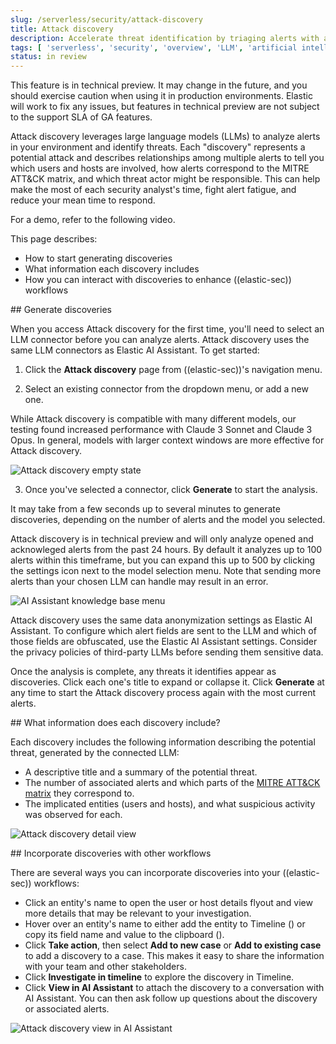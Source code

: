 ```yaml
---
slug: /serverless/security/attack-discovery
title: Attack discovery
description: Accelerate threat identification by triaging alerts with a large language model.
tags: [ 'serverless', 'security', 'overview', 'LLM', 'artificial intelligence' ]
status: in review
---
```


<DocBadge template="technical preview" />

<DocCallOut title="Technical preview" color="warning">
This feature is in technical preview. It may change in the future, and you should exercise caution when using it in production environments. Elastic will work to fix any issues, but features in technical preview are not subject to the support SLA of GA features.
</DocCallOut>

Attack discovery leverages large language models (LLMs) to analyze alerts in your environment and identify threats. Each "discovery" represents a potential attack and describes relationships among multiple alerts to tell you which users and hosts are involved, how alerts correspond to the MITRE ATT&CK matrix, and which threat actor might be responsible. This can help make the most of each security analyst's time, fight alert fatigue, and reduce your mean time to respond.

For a demo, refer to the following video.
<DocVideo id="eT92arEbpRddmSM4JeyzdX" source="vidyard"/>

This page describes:

- <DocLink slug="/serverless/security/attack-discovery" section="generate-discoveries">How to start generating discoveries</DocLink>
- <DocLink slug="/serverless/security/attack-discovery" section="discovery-info">What information each discovery includes</DocLink>
- <DocLink slug="/serverless/security/attack-discovery" section="workflows">How you can interact with discoveries to enhance ((elastic-sec)) workflows</DocLink>


<div id="generate-discoveries"></div>
## Generate discoveries

When you access Attack discovery for the first time, you'll need to select an LLM connector before you can analyze alerts. Attack discovery uses the same LLM connectors as <DocLink slug="/serverless/security/ai-assistant">Elastic AI Assistant</DocLink>. To get started:

1. Click the **Attack discovery** page from ((elastic-sec))'s navigation menu. 

2. Select an existing connector from the dropdown menu, or add a new one. 

<DocCallOut title="Recommended models">
While Attack discovery is compatible with many different models, our testing found increased performance with Claude 3 Sonnet and Claude 3 Opus. In general, models with larger context windows are more effective for Attack discovery.
</DocCallOut>

![Attack discovery empty state](../images/attack-discovery/attck-disc-select-model-empty-state.png)

3. Once you've selected a connector, click **Generate** to start the analysis. 

It may take from a few seconds up to several minutes to generate discoveries, depending on the number of alerts and the model you selected. 

<DocCallOut title="Important">
Attack discovery is in technical preview and will only analyze opened and acknowleged alerts from the past 24 hours. By default it analyzes up to 100 alerts within this timeframe, but you can expand this up to 500 by clicking the settings icon <DocIcon type="gear" title="Settings icon"/> next to the model selection menu. Note that sending more alerts than your chosen LLM can handle may result in an error.
</DocCallOut>

![AI Assistant knowledge base menu](../images/ai-assistant/assistant-kb-menu.png)


<DocCallOut title="Important">
Attack discovery uses the same data anonymization settings as <DocLink slug="/serverless/security/ai-assistant">Elastic AI Assistant</DocLink>. To configure which alert fields are sent to the LLM and which of those fields are obfuscated, use the Elastic AI Assistant settings. Consider the privacy policies of third-party LLMs before sending them sensitive data. 
</DocCallOut>

Once the analysis is complete, any threats it identifies appear as discoveries. Click each one's title to expand or collapse it. Click **Generate** at any time to start the Attack discovery process again with the most current alerts.

<div id="discovery-info"></div>
## What information does each discovery include?

Each discovery includes the following information describing the potential threat, generated by the connected LLM:

- A descriptive title and a summary of the potential threat.
- The number of associated alerts and which parts of the [MITRE ATT&CK matrix](https://attack.mitre.org/) they correspond to.
- The implicated entities (users and hosts), and what suspicious activity was observed for each.

![Attack discovery detail view](../images/attack-discovery/attack-discovery-full-card.png)

<div id="workflows"></div>
## Incorporate discoveries with other workflows

There are several ways you can incorporate discoveries into your ((elastic-sec)) workflows:

- Click an entity's name to open the user or host details flyout and view more details that may be relevant to your investigation.
- Hover over an entity's name to either add the entity to Timeline (<DocIcon type="timeline" title="Timeline" />) or copy its field name and value to the clipboard (<DocIcon type="copyClipboard" title="Copy to clipboard"/>). 
- Click **Take action**, then select **Add to new case** or **Add to existing case** to add a discovery to a case. This makes it easy to share the information with your team and other stakeholders.
- Click **Investigate in timeline** to explore the discovery in Timeline.
- Click **View in AI Assistant** to attach the discovery to a conversation with AI Assistant. You can then ask follow up questions about the discovery or associated alerts. 

![Attack discovery view in AI Assistant](../images/attack-discovery/add-discovery-to-conversation.gif)
